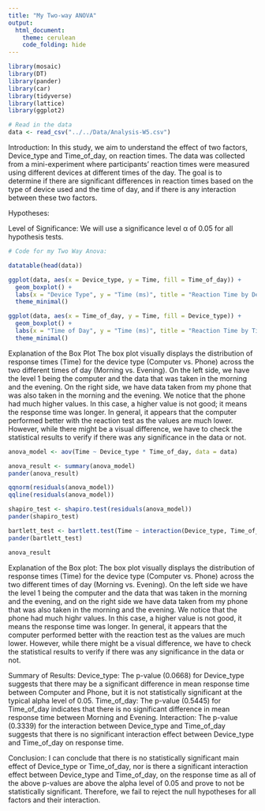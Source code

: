 ```yaml
---
title: "My Two-way ANOVA"
output: 
  html_document:
    theme: cerulean
    code_folding: hide
---
```


```r
library(mosaic)
library(DT)
library(pander)
library(car)
library(tidyverse)
library(lattice)
library(ggplot2)

# Read in the data
data <- read_csv("../../Data/Analysis-W5.csv")
```

<!-- Instructions:

Perform your own mini experiment using two factors that each have at least two levels. Analyze your data using a two-way ANOVA.

Studying reaction time is recommended because the data is quickly collected.

While you should use the warpbreaks example analyses as your guide on how to properly complete this analysis, you should also be creative in your final delivery of this analysis. If you copy the format and approach of the example analyses, be sure to give credit in your document to these example analyses. You could write something like, "This work is modeled after the [warpbreaks](https://byuistats.github.io/Statistics-Notebook/Analyses/ANOVA/Examples/warpbreaksTwoWayANOVA.html) analysis." Whatever you do, DO NOT use any of the written statements from the example analyses in your analysis unless you quote them directly and give credit. Using someone else's writing as your own without giving credit to the original author is plagiarism and is an Honor Code Violation. So do your own work. Plus, the more you try to write things in your own words, the more you will learn. Also, note that there aren't really any "rules" about exactly how your document should be organized. So be creative and organize your file in a way that makes sense to you, but still has all important elements.

-->
Introduction:
In this study, we aim to understand the effect of two factors, Device_type and Time_of_day, on reaction times. The data was collected from a mini-experiment where participants' reaction times were measured using different devices at different times of the day. The goal is to determine if there are significant differences in reaction times based on the type of device used and the time of day, and if there is any interaction between these two factors.

Hypotheses: 
\begin{aligned}
&\text{H}_{0_1}: \text{There is no significant difference in mean reaction time among different levels of Device_type.} \\
&\text{H}_{1_1}: \text{There is a significant difference in mean reaction time among different levels of Device_type.} \\
&\text{H}_{0_2}: \text{There is no significant difference in mean reaction time among different levels of Time_of_day.} \\
&\text{H}_{1_2}: \text{There is a significant difference in mean reaction time among different levels of Time_of_day.} \\
&\text{H}_{0_3}: \text{There is no significant interaction effect between Device_type and Time_of_day on reaction time.} \\
&\text{H}_{1_3}: \text{There is a significant interaction effect between Device_type and Time_of_day on reaction time.} \\
\end{aligned}

Level of Significance:
We will use a significance level α of 0.05 for all hypothesis tests.

```r
# Code for my Two Way Anova:

datatable(head(data))

ggplot(data, aes(x = Device_type, y = Time, fill = Time_of_day)) +
  geom_boxplot() +
  labs(x = "Device Type", y = "Time (ms)", title = "Reaction Time by Device Type and Time of Day") +
  theme_minimal()

ggplot(data, aes(x = Time_of_day, y = Time, fill = Device_type)) +
  geom_boxplot() +
  labs(x = "Time of Day", y = "Time (ms)", title = "Reaction Time by Time of Day and Device Type") +
  theme_minimal()
```

Explanation of the Box Plot
The box plot visually displays the distribution of response times (Time) for the device type (Computer vs. Phone) across the two different times of day (Morning vs. Evening). On the left side, we have the level 1 being the computer and the data that was taken in the morning and the evening. On the right side, we have data taken from my phone that was also taken in the morning and the evening. We notice that the phone had much higher values. In this case, a higher value is not good; it means the response time was longer. In general, it appears that the computer performed better with the reaction test as the values are much lower. However, while there might be a visual difference, we have to check the statistical results to verify if there was any significance in the data or not.

```r
anova_model <- aov(Time ~ Device_type * Time_of_day, data = data)

anova_result <- summary(anova_model)
pander(anova_result)

qqnorm(residuals(anova_model))
qqline(residuals(anova_model))

shapiro_test <- shapiro.test(residuals(anova_model))
pander(shapiro_test)

bartlett_test <- bartlett.test(Time ~ interaction(Device_type, Time_of_day), data = data)
pander(bartlett_test)

anova_result
```


Explanation of the Box plot: The box plot visually displays the distribution of response times (Time) for the device type (Computer vs. Phone) across the two different times of day (Morning vs. Evening). On the left side we have the level 1 being the computer and the data that was taken in the morning and the evening, and on the right side we have data taken from my phone that was also taken in the morning and the evening. We notice that the phone had much highr values. In this case, a higher value is not good, it means the response time was longer. In general, it appears that the computer performed better with the reaction test as the values are much lower. However, while there might be a visual difference, we have to check the statistical results to verify if there was any significance in the data or not. 

Summary of Results:
Device_type: The p-value (0.0668) for Device_type suggests that there may be a significant difference in mean response time between Computer and Phone, but it is not statistically significant at the typical alpha level of 0.05.
Time_of_day: The p-value (0.5445) for Time_of_day indicates that there is no significant difference in mean response time between Morning and Evening.
Interaction: The p-value (0.3339) for the interaction between Device_type and Time_of_day suggests that there is no significant interaction effect between Device_type and Time_of_day on response time.

Conclusion: 
I can conclude that there is no statistically significant main effect of Device_type or Time_of_day, nor is there a significant interaction effect between Device_type and Time_of_day, on the response time as all of the above p-values are above the alpha level of 0.05 and prove to not be statistically significant. Therefore, we fail to reject the null hypotheses for all factors and their interaction.



